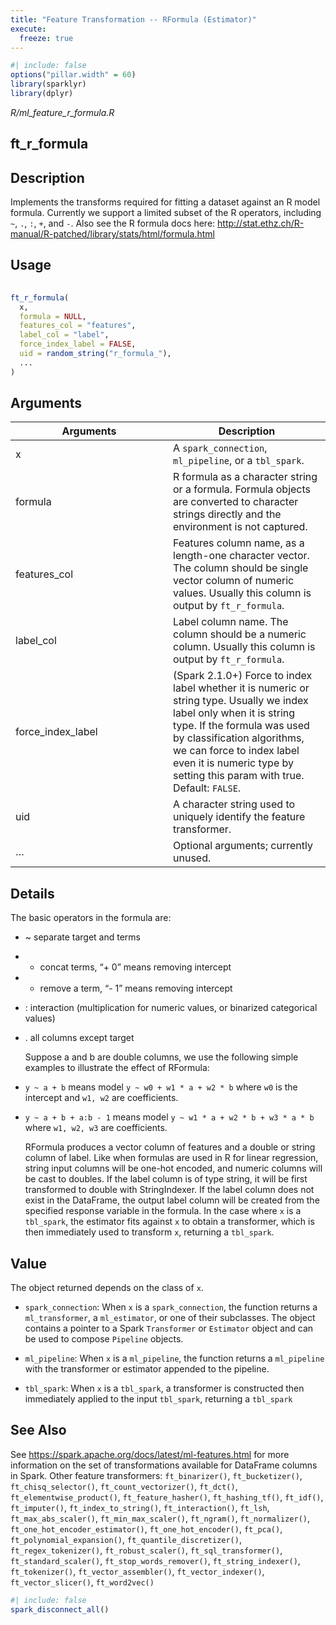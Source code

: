 ```yaml
---
title: "Feature Transformation -- RFormula (Estimator)"
execute:
  freeze: true
---
```


```r
#| include: false
options("pillar.width" = 60)
library(sparklyr) 
library(dplyr)
```

*R/ml_feature_r_formula.R*

## ft_r_formula

## Description
 Implements the transforms required for fitting a dataset against an R model   formula. Currently we support a limited subset of the R operators,   including `~`, `.`, `:`, `+`, and `-`. Also see the R formula docs here:   [http://stat.ethz.ch/R-manual/R-patched/library/stats/html/formula.html](http://stat.ethz.ch/R-manual/R-patched/library/stats/html/formula.html) 


## Usage
```r
 
ft_r_formula( 
  x, 
  formula = NULL, 
  features_col = "features", 
  label_col = "label", 
  force_index_label = FALSE, 
  uid = random_string("r_formula_"), 
  ... 
) 
```

## Arguments
|Arguments|Description|
|---|---|
| x | A `spark_connection`, `ml_pipeline`, or a `tbl_spark`. |
| formula | R formula as a character string or a formula. Formula objects are converted to character strings directly and the environment is not captured. |
| features_col | Features column name, as a length-one character vector. The column should be single vector column of numeric values. Usually this column is output by `ft_r_formula`. |
| label_col | Label column name. The column should be a numeric column. Usually this column is output by `ft_r_formula`. |
| force_index_label | (Spark 2.1.0+) Force to index label whether it is numeric or string type. Usually we index label only when it is string type. If the formula was used by classification algorithms, we can force to index label even it is numeric type by setting this param with true. Default: `FALSE`. |
| uid | A character string used to uniquely identify the feature transformer. |
| ... | Optional arguments; currently unused. |

## Details

 The basic operators in the formula are:         

- ~ separate target and terms     

- + concat terms, "+ 0" means removing intercept     

- - remove a term, "- 1" means removing intercept     

- : interaction (multiplication for numeric values, or binarized categorical values)     

- . all columns except target   

    Suppose a and b are double columns, we use the following simple examples to illustrate the   effect of RFormula:         

- `y ~ a + b` means model `y ~ w0 + w1 * a + w2 * b`       where `w0` is the intercept and `w1, w2` are coefficients.     

- `y ~ a + b + a:b - 1` means model `y ~ w1 * a + w2 * b + w3 * a * b`       where `w1, w2, w3` are coefficients.   

   RFormula produces a vector column of features and a double or string column  of label. Like when formulas are used in R for linear regression, string  input columns will be one-hot encoded, and numeric columns will be cast to  doubles. If the label column is of type string, it will be first transformed  to double with StringIndexer. If the label column does not exist in the  DataFrame, the output label column will be created from the specified  response variable in the formula.  In the case where `x` is a `tbl_spark`, the estimator fits against `x`   to obtain a transformer, which is then immediately used to transform `x`, returning a `tbl_spark`. 


## Value

 The object returned depends on the class of `x`.     

- `spark_connection`: When `x` is a `spark_connection`, the function returns a `ml_transformer`,   a `ml_estimator`, or one of their subclasses. The object contains a pointer to   a Spark `Transformer` or `Estimator` object and can be used to compose   `Pipeline` objects.    

- `ml_pipeline`: When `x` is a `ml_pipeline`, the function returns a `ml_pipeline` with   the transformer or estimator appended to the pipeline.    

- `tbl_spark`: When `x` is a `tbl_spark`, a transformer is constructed then   immediately applied to the input `tbl_spark`, returning a `tbl_spark` 

 



## See Also
 See [https://spark.apache.org/docs/latest/ml-features.html](https://spark.apache.org/docs/latest/ml-features.html) for   more information on the set of transformations available for DataFrame   columns in Spark.  Other feature transformers:  `ft_binarizer()`, `ft_bucketizer()`, `ft_chisq_selector()`, `ft_count_vectorizer()`, `ft_dct()`, `ft_elementwise_product()`, `ft_feature_hasher()`, `ft_hashing_tf()`, `ft_idf()`, `ft_imputer()`, `ft_index_to_string()`, `ft_interaction()`, `ft_lsh`, `ft_max_abs_scaler()`, `ft_min_max_scaler()`, `ft_ngram()`, `ft_normalizer()`, `ft_one_hot_encoder_estimator()`, `ft_one_hot_encoder()`, `ft_pca()`, `ft_polynomial_expansion()`, `ft_quantile_discretizer()`, `ft_regex_tokenizer()`, `ft_robust_scaler()`, `ft_sql_transformer()`, `ft_standard_scaler()`, `ft_stop_words_remover()`, `ft_string_indexer()`, `ft_tokenizer()`, `ft_vector_assembler()`, `ft_vector_indexer()`, `ft_vector_slicer()`, `ft_word2vec()` 


```r
#| include: false
spark_disconnect_all()
```
